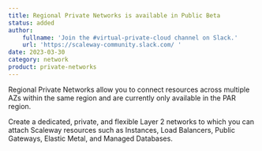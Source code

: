 ```yaml
---
title: Regional Private Networks is available in Public Beta
status: added
author:
    fullname: 'Join the #virtual-private-cloud channel on Slack.'
    url: 'https://scaleway-community.slack.com/ '
date: 2023-03-30
category: network
product: private-networks
---
```


Regional Private Networks allow you to connect resources across multiple AZs within the same region and are currently only available in the PAR region.

Create a dedicated, private, and flexible Layer 2 networks to which you can attach Scaleway resources such as Instances, Load Balancers, Public Gateways, Elastic Metal, and Managed Databases.

